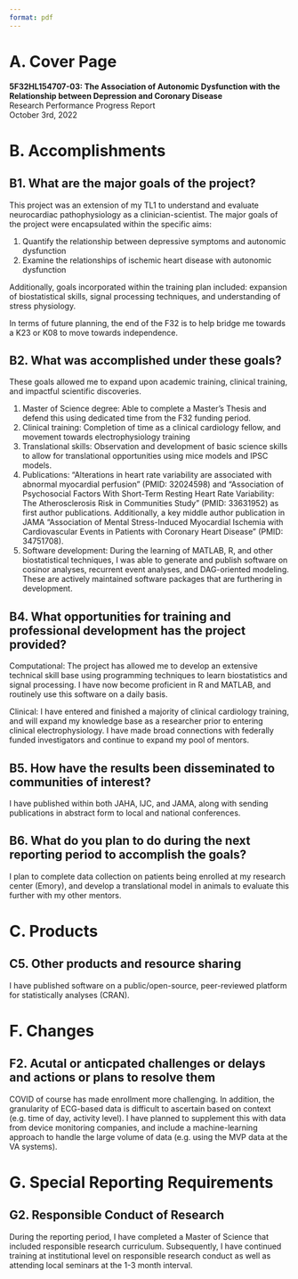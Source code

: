 ```yaml
---
format: pdf
---
```


# A. Cover Page

__5F32HL154707-03: The Association of Autonomic Dysfunction with the Relationship between Depression and Coronary Disease__  
Research Performance Progress Report  
October 3rd, 2022  

\newpage

# B. Accomplishments

## B1. What are the major goals of the project?

This project was an extension of my TL1 to understand and evaluate neurocardiac pathophysiology as a clinician-scientist. The major goals of the project were encapsulated within the specific aims:

1. Quantify the relationship between depressive symptoms and autonomic dysfunction
1. Examine the relationships of ischemic heart disease with autonomic dysfunction

Additionally, goals incorporated within the training plan included: expansion of biostatistical skills, signal processing techniques, and understanding of stress physiology.

In terms of future planning, the end of the F32 is to help bridge me towards a K23 or K08 to move towards independence.

## B2. What was accomplished under these goals?

These goals allowed me to expand upon academic training, clinical training, and impactful scientific discoveries.

1. Master of Science degree: Able to complete a Master's Thesis and defend this using dedicated time from the F32 funding period. 
1. Clinical training: Completion of time as a clinical cardiology fellow, and movement towards electrophysiology training
1. Translational skills: Observation and development of basic science skills to allow for translational opportunities using mice models and IPSC models. 
1. Publications: "Alterations in heart rate variability are associated with abnormal myocardial perfusion" (PMID: 32024598) and "Association of Psychosocial Factors With Short‐Term Resting Heart Rate Variability: The Atherosclerosis Risk in Communities Study" (PMID: 33631952) as first author publications. Additionally, a key middle author publication in JAMA "Association of Mental Stress-Induced Myocardial Ischemia with Cardiovascular Events in Patients with Coronary Heart Disease" (PMID: 34751708).
1. Software development: During the learning of MATLAB, R, and other biostatistical techniques, I was able to generate and publish software on cosinor analyses, recurrent event analyses, and DAG-oriented modeling. These are actively maintained software packages that are furthering in development.

## B4.  What opportunities for training and professional development has the project provided?

Computational: The project has allowed me to develop an extensive technical skill base using programming techniques to learn biostatistics and signal processing. I have now become proficient in R and MATLAB, and routinely use this software on a daily basis. 

Clinical: I have entered and finished a majority of clinical cardiology training, and will expand my knowledge base as a researcher prior to entering clinical electrophysiology. I have made broad connections with federally funded investigators and continue to expand my pool of mentors.

## B5. How have the results been disseminated to communities of interest?

I have published within both JAHA, IJC, and JAMA, along with sending publications in abstract form to local and national conferences. 

## B6. What do you plan to do during the next reporting period to accomplish the goals?

I plan to complete data collection on patients being enrolled at my research center (Emory), and develop a translational model in animals to evaluate this further with my other mentors.

\newpage

# C. Products

## C5. Other products and resource sharing

I have published software on a public/open-source, peer-reviewed platform for statistically analyses (CRAN).

\newpage

# F. Changes

## F2. Acutal or anticpated challenges or delays and actions or plans to resolve them

COVID of course has made enrollment more challenging. In addition, the granularity of ECG-based data is difficult to ascertain based on context (e.g. time of day, activity level). I have planned to supplement this with data from device monitoring companies, and include a machine-learning approach to handle the large volume of data (e.g. using the MVP data at the VA systems).

# G. Special Reporting Requirements

## G2. Responsible Conduct of Research

During the reporting period, I have completed a Master of Science that included responsible research curriculum. Subsequently, I have continued training at institutional level on responsible research conduct as well as attending local seminars at the 1-3 month interval.
